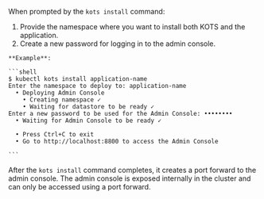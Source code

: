 When prompted by the `kots install` command:
  1. Provide the namespace where you want to install both KOTS and the application.
  1. Create a new password for logging in to the admin console.

    **Example**:

    ```shell
    $ kubectl kots install application-name
    Enter the namespace to deploy to: application-name
      • Deploying Admin Console
        • Creating namespace ✓
        • Waiting for datastore to be ready ✓
    Enter a new password to be used for the Admin Console: ••••••••
      • Waiting for Admin Console to be ready ✓

      • Press Ctrl+C to exit
      • Go to http://localhost:8800 to access the Admin Console

    ```   

  After the `kots install` command completes, it creates a port forward to the admin console. The admin console is exposed internally in the cluster and can only be accessed using a port forward.